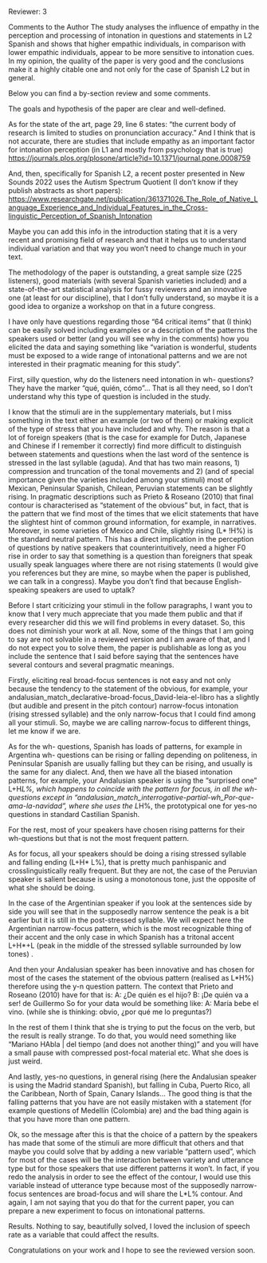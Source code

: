 Reviewer: 3

Comments to the Author
The study analyses the influence of empathy in the perception and processing of intonation in questions and statements in L2 Spanish and shows that higher empathic individuals, in comparison with lower empathic individuals, appear to be more sensitive to intonation cues. In my opinion, the quality of the paper is very good and the conclusions make it a highly citable one and not only for the case of Spanish L2 but in general. 

Below you can find a by-section review and some comments.

The goals and hypothesis of the paper are clear and well-defined.

As for the state of the art, page 29, line 6 states: "the current body of research is limited to studies on pronunciation accuracy." And I think that is not accurate, there are studies that include empathy as an important factor for intonation perception (in L1 and mostly from psychology that is true) 
<https://journals.plos.org/plosone/article?id=10.1371/journal.pone.0008759>

And, then, specifically for Spanish L2, a recent poster presented in New Sounds 2022 uses the Autism Spectrum Quotient (I don't know if they publish abstracts as short papers): <https://www.researchgate.net/publication/361371026_The_Role_of_Native_Language_Experience_and_Individual_Features_in_the_Cross-linguistic_Perception_of_Spanish_Intonation>

Maybe you can add this info in the introduction stating that it is a very recent and promising field of research and that it helps us to understand individual variation and that way you won't need to change much in your text.


The methodology of the paper is outstanding, a great sample size (225 listeners), good materials (with several Spanish varieties included) and a state-of-the-art statistical analysis for fussy reviewers and an innovative one (at least for our discipline), that I don’t fully understand, so maybe it is a good idea to organize a workshop on that in a future congress.

I have only have questions regarding those "64 critical items" that (I think) can be easily solved including examples or a description of the patterns the speakers used or better (and you will see why in the comments) how you elicited the data and saying something like "variation is wonderful, students must be exposed to a wide range of intonational patterns and we are not interested in their pragmatic meaning for this study". 


First, silly question, why do the listeners need intonation in wh- questions? They have the marker "qué, quién, cómo"... That is all they need, so I don't understand why this type of question is included in the study.

I know that the stimuli are in the supplementary materials, but I miss something in the text either an example (or two of them) or making explicit of the type of stress that you have included and why. The reason is that a lot of foreign speakers (that is the case for example for Dutch, Japanese and Chinese if I remember it correctly) find more difficult to distinguish between statements and questions when the last word of the sentence is stressed in the last syllable (aguda). And that has two main reasons, 1) compression and truncation of the tonal movements and 2) (and of special importance given the varieties included among your stimuli) most of Mexican, Peninsular Spanish, Chilean, Peruvian statements can be slightly rising. In pragmatic descriptions such as Prieto & Roseano (2010) that final contour is characterised as "statement of the obvious" but, in fact, that is the pattern that we find most of the times that we elicit statements that have the slightest hint of common ground information, for example, in narratives. Moreover, in some varieties of Mexico and Chile, slightly rising (L* !H%) is the standard neutral pattern. This has a direct implication in the perception of questions by native speakers that counterintuitively, need a higher F0 rise in order to say that something is a question than foreigners that speak usually speak languages where there are not rising statements (I would give you references but they are mine, so maybe when the paper is published, we can talk in a congress). Maybe you don't find that because English-speaking speakers are used to uptalk?

Before I start criticizing your stimuli in the follow paragraphs, I want you to know that I very much appreciate that you made them public and that if every researcher did this we will find problems in every dataset. So, this does not diminish your work at all. Now, some of the things that I am going to say are not solvable in a reviewed version and I am aware of that, and I do not expect you to solve them, the paper is publishable as long as you include the sentence that I said before saying that the sentences have several contours and several pragmatic meanings.

Firstly, eliciting real broad-focus sentences is not easy and not only because the tendency to the statement of the obvious, for example, your andalusian_match_declarative-broad-focus_David-leia-el-libro has a slightly (but audible and present in the pitch contour) narrow-focus intonation (rising stressed syllable) and the only narrow-focus that I could find among all your stimuli. So, maybe we are calling narrow-focus to different things, let me know if we are. 

As for the wh- questions, Spanish has loads of patterns, for example in Argentina wh- questions can be rising or falling depending on politeness, in Peninsular Spanish are usually falling but they can be rising, and usually is the same for any dialect. And, then we have all the biased intonation patterns, for example, your Andalusian speaker is using the "surprised one" L+H*L%, which happens to coincide with the pattern for focus, in all the wh- questions except in “andalusian_match_interrogative-partial-wh_Por-que-ama-la-navidad”, where she uses the L*H%, the prototypical one for yes-no questions in standard Castilian Spanish.

For the rest, most of your speakers have chosen rising patterns for their wh-questions but that is not the most frequent pattern.

As for focus, all your speakers should be doing a rising stressed syllable and falling ending (L+H* L%), that is pretty much panhispanic and crosslinguistically really frequent. But they are not, the case of the Peruvian speaker is salient because is using a monotonous tone, just the opposite of what she should be doing.

In the case of the Argentinian speaker if you look at the sentences side by side you will see that in the supposedly narrow sentence the peak is a bit earlier but it is still in the post-stressed syllable. We will expect here the Argentinian narrow-focus pattern, which is the most recognizable thing of their accent and the only case in which Spanish has a tritonal accent L+H*+L (peak in the middle of the stressed syllable surrounded by low tones) .

And then your Andalusian speaker has been innovative and has chosen for most of the cases the statement of the obvious pattern (realised as L*H%) therefore using the y-n question pattern. The context that Prieto and Roseano (2010) have for that is:
A: ¿De quién es el hijo?
B: ¡De quién va a ser! de Guillermo
So for your data would be something like: A: María bebe el vino. (while she is thinking: obvio, ¿por qué me lo preguntas?)

In the rest of them I think that she is trying to put the focus on the verb, but the result is really strange. To do that, you would need something like “Mariano HAbla | del tiempo (and does not another thing)” and you will have a small pause with compressed post-focal material etc. What she does is just weird.

And lastly, yes-no questions, in general rising (here the Andalusian speaker is using the Madrid standard Spanish), but falling in Cuba, Puerto Rico, all the Caribbean, North of Spain, Canary Islands... The good thing is that the falling patterns that you have are not easily mistaken with a statement (for example questions of Medellín (Colombia) are) and the bad thing again is that you have more than one pattern.

Ok, so the message after this is that the choice of a pattern by the speakers has made that some of the stimuli are more difficult that others and that maybe you could solve that by adding a new variable "pattern used", which for most of the cases will be the interaction between variety and utterance type but for those speakers that use different patterns it won't. In fact, if you redo the analysis in order to see the effect of the contour, I would use this variable instead of utterance type because most of the supposedly narrow-focus sentences are broad-focus and will share the L*L% contour. And again, I am not saying that you do that for the current paper, you can prepare a new experiment to focus on intonational patterns.

Results. Nothing to say, beautifully solved, I loved the inclusion of speech rate as a variable that could affect the results. 

Congratulations on your work and I hope to see the reviewed version soon.
